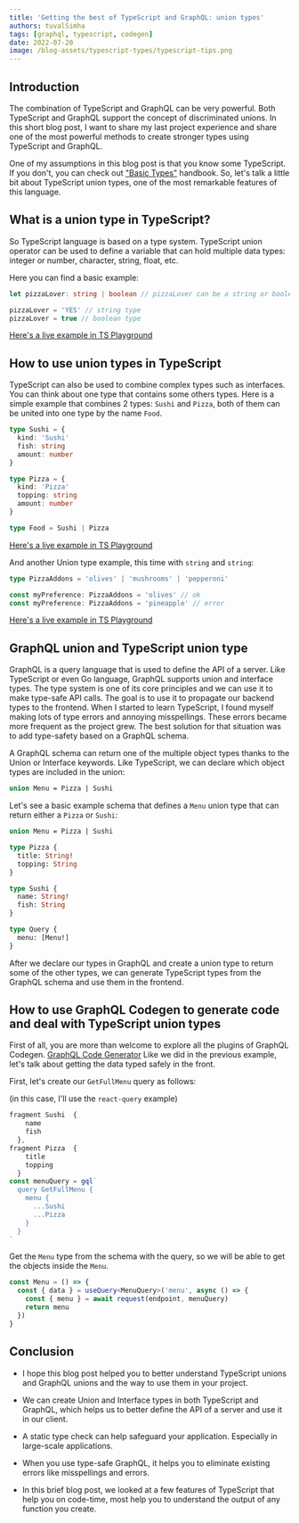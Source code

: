 ```yaml
---
title: 'Getting the best of TypeScript and GraphQL: union types'
authors: tuvalSimha
tags: [graphql, typescript, codegen]
date: 2022-07-20
image: /blog-assets/typescript-types/typescript-tips.png
---
```

 
## Introduction

The combination of TypeScript and GraphQL can be very powerful. Both TypeScript and GraphQL support the concept of discriminated unions.
In this short blog post, I want to share my last project experience and share one of the most powerful methods to create stronger types using TypeScript and GraphQL.

One of my assumptions in this blog post is that you know some TypeScript. If you don't, you can check out ["Basic Types"](https://www.typescriptlang.org/docs/handbook/basic-types.html) handbook.
So, let's talk a little bit about TypeScript union types, one of the most remarkable features of this language.

## What is a union type in TypeScript?

So TypeScript language is based on a type system.
TypeScript union operator can be used to define a variable that can hold multiple data types: integer or number, character, string, float, etc.

Here you can find a basic example:

```ts
let pizzaLover: string | boolean // pizzaLover can be a string or boolean type

pizzaLover = 'YES' // string type
pizzaLover = true // boolean type
```

[Here's a live example in TS Playground](https://www.typescriptlang.org/play?#code/DYUwLgBADglgXnAhgGQPYDcQCcBcEDOYWMAdgOYQA+EARqqqIiQLABQbsCKG2EAvBADkATQCiAZUEQA9NIJFSFMAE8oIDvCRpMWfhCIBXEDLl0GIJvtXrWsiAD0A-GyA)

## How to use union types in TypeScript

TypeScript can also be used to combine complex types such as interfaces.
You can think about one type that contains some others types. Here is a simple example that combines 2 types: `Sushi` and `Pizza`, both of them can be united into one type by the name `Food`.

```ts
type Sushi = {
  kind: 'Sushi'
  fish: string
  amount: number
}

type Pizza = {
  kind: 'Pizza'
  topping: string
  amount: number
}

type Food = Sushi | Pizza
```

[Here's a live example in TS Playground](https://www.typescriptlang.org/play?#code/C4TwDgpgBAygrgZwBYEsoF4oG8CwAoKKAaxQDsATALigHJ5kUb9CAzFZahYAJzIHNmUAIYBbAPZxSwaqTgiARhG74AvvnyhIUAAooAXnqEZsgkhWo1dBoUwJRgYsGH6ce-QaIlSZcxcrxqeOp4mtAAYmJi5Mb0qFAAPjr6hsFAA)

And another Union type example, this time with `string` and `string`:

```ts
type PizzaAddons = 'olives' | 'mushrooms' | 'pepperoni'

const myPreference: PizzaAddons = 'olives' // ok
const myPreference: PizzaAddons = 'pineapple' // error
```

[Here's a live example in TS Playground](https://www.typescriptlang.org/play?#code/C4TwDgpgBACglgLwQQwIIBN0HsB2BnKAXigHIsAbOANwjxKgB9SBbAVzwAsAnLLZuxqUhhIPHHBIBYAFAyAxrjzAozEDC4QAZhA045EAFyxEKDNnxFSFarXoB6O1CwBreYuWr1WnRD2HjSGiYipYkYHA4EMgi5BD2jjo8XDJAA)

## GraphQL union and TypeScript union type

GraphQL is a query language that is used to define the API of a server. Like TypeScript or even Go language, GraphQL supports union and interface types. The type system is one of its core principles and we can use it to make type-safe API calls. The goal is to use it to propagate our backend types to the frontend.
When I started to learn TypeScript, I found myself making lots of type errors and annoying misspellings. These errors became more frequent as the project grew.
The best solution for that situation was to add type-safety based on a GraphQL schema.

A GraphQL schema can return one of the multiple object types thanks to the Union or Interface keywords. Like TypeScript, we can declare which object types are included in the union:

```graphql
union Menu = Pizza | Sushi
```

Let's see a basic example schema that defines a `Menu` union type that can return either a `Pizza` or `Sushi`:

```graphql
union Menu = Pizza | Sushi

type Pizza {
  title: String!
  topping: String
}

type Sushi {
  name: String!
  fish: String
}

type Query {
  menu: [Menu!]
}
```

After we declare our types in GraphQL and create a union type to return some of the other types, we can generate TypeScript types from the GraphQL schema and use them in the frontend.

## How to use GraphQL Codegen to generate code and deal with TypeScript union types

First of all, you are more than welcome to explore all the plugins of GraphQL Codegen. [GraphQL Code Generator](https://graphql-code-generator.com/)
Like we did in the previous example, let's talk about getting the data typed safely in the front.

First, let's create our `GetFullMenu` query as follows:

(in this case, I'll use the `react-query` example)

```ts
fragment Sushi  {
    name
    fish
  },
fragment Pizza  {
    title
    topping
  }
const menuQuery = gql`
  query GetFullMenu {
    menu {
      ...Sushi
      ...Pizza
    }
  }
`
```

Get the `Menu` type from the schema with the query, so we will be able to get the objects inside the `Menu`.

```ts
const Menu = () => {
  const { data } = useQuery<MenuQuery>('menu', async () => {
    const { menu } = await request(endpoint, menuQuery)
    return menu
  })
}
```

## Conclusion

- I hope this blog post helped you to better understand TypeScript unions and GraphQL unions and the way to use them in your project.

- We can create Union and Interface types in both TypeScript and GraphQL, which helps us to better define the API of a server and use it in our client.

- A static type check can help safeguard your application. Especially in large-scale applications.

- When you use type-safe GraphQL, it helps you to eliminate existing errors like misspellings and errors.

- In this brief blog post, we looked at a few features of TypeScript that help you on code-time, most help you to understand the output of any function you create.
